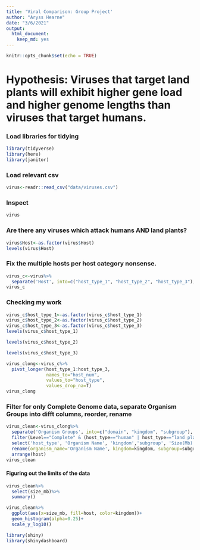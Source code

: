 ```yaml
---
title: 'Viral Comparison: Group Project'
author: "Aryss Hearne"
date: "3/6/2021"
output: 
  html_document: 
    keep_md: yes
---
```


```r
knitr::opts_chunk$set(echo = TRUE)
```

# Hypothesis: Viruses that target land plants will exhibit higher gene load and higher genome lengths than viruses that target humans. 

### Load libraries for tidying
```r
library(tidyverse)
library(here)
library(janitor)
```

### Load relevant csv

```r
virus<-readr::read_csv("data/viruses.csv")
```

### Inspect

```r
virus
```

### Are there any viruses which attack humans AND land plants?
```r
virus$Host<-as.factor(virus$Host)
levels(virus$Host)
```

### Fix the multiple hosts per host category nonsense.
```r
virus_c<-virus%>%
  separate('Host', into=c("host_type_1", "host_type_2", "host_type_3"), sep=",")
virus_c
```

### Checking my work
```r
virus_c$host_type_1<-as.factor(virus_c$host_type_1)
virus_c$host_type_2<-as.factor(virus_c$host_type_2)
virus_c$host_type_3<-as.factor(virus_c$host_type_3)
levels(virus_c$host_type_1)
```

```r
levels(virus_c$host_type_2)
```
```r
levels(virus_c$host_type_3)
```
```r
virus_clong<-virus_c%>%
  pivot_longer(host_type_1:host_type_3,
               names_to="host_num",
               values_to="host_type",
               values_drop_na=T)
virus_clong
```



### Filter for only Complete Genome data, separate Organism Groups into difft columns, reorder, rename

```r
virus_clean<-virus_clong%>%
  separate('Organism Groups', into=c("domain", "kingdom", "subgroup"), sep=";")%>%
  filter(Level=="Complete" & (host_type=="human" | host_type=="land plants"))%>%
  select('host_type', 'Organism Name', 'kingdom','subgroup', 'Size(Mb)', 'GC%', 'Genes','Level')%>%
  rename(organism_name='Organism Name', kingdom=kingdom, subgroup=subgroup, level="Level", size_mb='Size(Mb)', perc_gc='GC%', host=host_type, genes_num='Genes')%>%
  arrange(host)
virus_clean
```

#### Figuring out the limits of the data

```r
virus_clean%>%
  select(size_mb)%>%
  summary()
```


```r
virus_clean%>%
  ggplot(aes(x=size_mb, fill=host, color=kingdom))+
  geom_histogram(alpha=0.25)+
  scale_y_log10()
```


```r
library(shiny)
library(shinydashboard)
```

